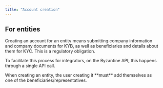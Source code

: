 ```yaml
---
title: "Account creation"
---
```


## For entities

Creating an account for an entity means submitting company information and company documents for KYB, as well as beneficiaries and details about them for KYC. This is a regulatory obligation.

To facilitate this process for integrators, on the Byzantine API, this happens through a single API call.

<Card title="Create an entity - API call" icon="plus" horizontal={false} href="/api-reference/user-accounts/create-entity">
</Card>

<Info>
  When creating an entity, the user creating it **must** add themselves as one of the beneficiaries/representatives.
</Info>